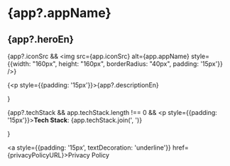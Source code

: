 

# {app?.appName}

## {app?.heroEn}

{app?.iconSrc && <img src={app.iconSrc} alt={app.appName} style={{width: "160px", height: "160px", borderRadius: "40px", padding: '15px'}} />}

{<p style={{padding: '15px'}}>{app?.descriptionEn}</p>}

{app?.techStack && app.techStack.length !== 0 && <p style={{padding: '15px'}}><strong>Tech Stack</strong>: {app.techStack.join(', ')}</p>}

<a style={{padding: '15px', textDecoration: 'underline'}} href={privacyPolicyURL}>Privacy Policy</a>
